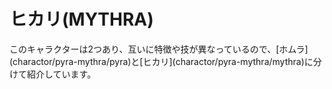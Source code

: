
# ヒカリ(MYTHRA)

<Callout emoji="👥">
  このキャラクターは2つあり、互いに特徴や技が異なっているので、[ホムラ](charactor/pyra-mythra/pyra)と[ヒカリ](charactor/pyra-mythra/mythra)に分けて紹介しています。
</Callout>